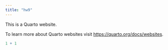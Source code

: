 ```yaml
---
title: "hw9"
---
```


This is a Quarto website.

To learn more about Quarto websites visit <https://quarto.org/docs/websites>.

```r
1 + 1
```
